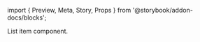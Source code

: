 ﻿import { Preview, Meta, Story, Props } from '@storybook/addon-docs/blocks';


<Meta title="ListItem" component={ListItem} />

List item component.

<Props of={ListItem} />
